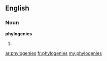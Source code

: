 ==English==

===Noun===
'''phylogenies'''

# {{plural of|[[phylogeny]]}}

[[ar:phylogenies]]
[[fr:phylogenies]]
[[my:phylogenies]]